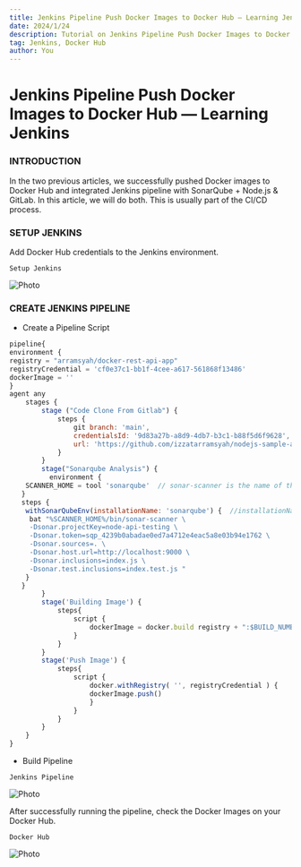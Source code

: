 ```yaml
---
title: Jenkins Pipeline Push Docker Images to Docker Hub — Learning Jenkins
date: 2024/1/24
description: Tutorial on Jenkins Pipeline Push Docker Images to Docker Hub
tag: Jenkins, Docker Hub
author: You
---
```



# Jenkins Pipeline Push Docker Images to Docker Hub — Learning Jenkins

### INTRODUCTION

In the two previous articles, we successfully pushed Docker images to Docker Hub and integrated Jenkins pipeline with SonarQube + Node.js & GitLab. In this article, we will do both. This is usually part of the CI/CD process.

### SETUP JENKINS 

Add Docker Hub credentials to the Jenkins environment.

`Setup Jenkins`

<Image
  src="/images/post19_img1.webp"
  alt="Photo"
  width={1125}
  height={750}
  priority
  className="next-image"
/>

### CREATE JENKINS PIPELINE

- Create a Pipeline Script

```js
pipeline{
environment {
registry = "arramsyah/docker-rest-api-app"
registryCredential = 'cf0e37c1-bb1f-4cee-a617-561868f13486'
dockerImage = ''
}
agent any
    stages {
        stage ("Code Clone From Gitlab") {
            steps {
                git branch: 'main',
                credentialsId: '9d83a27b-a8d9-4db7-b3c1-b88f5d6f9628',
                url: 'https://github.com/izzatarramsyah/nodejs-sample-api.git'
            }
        }
        stage("Sonarqube Analysis") {
          environment {
    SCANNER_HOME = tool 'sonarqube'  // sonar-scanner is the name of the tool in the manage jenkins> tool configuration
   }
   steps {
    withSonarQubeEnv(installationName: 'sonarqube') {  //installationName is the name of sonar installation in manage jenkins>configure system
     bat "%SCANNER_HOME%/bin/sonar-scanner \
     -Dsonar.projectKey=node-api-testing \
     -Dsonar.token=sqp_4239b0abadae0ed7a4712e4eac5a8e03b94e1762 \
     -Dsonar.sources=. \
     -Dsonar.host.url=http://localhost:9000 \
     -Dsonar.inclusions=index.js \
     -Dsonar.test.inclusions=index.test.js "
    }
   }
        }
        stage('Building Image') {
            steps{
                script {
                    dockerImage = docker.build registry + ":$BUILD_NUMBER"
                }
            }
        }
        stage('Push Image') {
            steps{
                script {
                    docker.withRegistry( '', registryCredential ) {
                    dockerImage.push()
                    }
                }
            }
        }
    }
}
```

- Build Pipeline

`Jenkins Pipeline`

<Image
  src="/images/post19_img2.webp"
  alt="Photo"
  width={1125}
  height={750}
  priority
  className="next-image"
/>

After successfully running the pipeline, check the Docker Images on your Docker Hub.

`Docker Hub`

<Image
  src="/images/post19_img3.webp"
  alt="Photo"
  width={1125}
  height={750}
  priority
  className="next-image"
/>